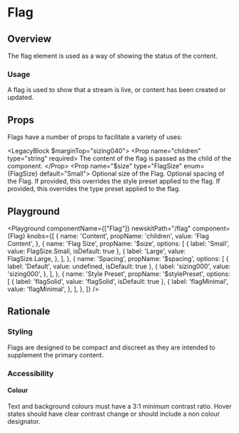 

# Flag

## Overview

The flag element is used as a way of showing the status of the content.

### Usage

A flag is used to show that a stream is live, or content has been created or updated.

## Props

Flags have a number of props to facilitate a variety of uses:

<LegacyBlock $marginTop="sizing040">
  <Prop name="children" type="string" required>
    The content of the flag is passed as the child of the component.
  </Prop>
  <Prop name="$size" type="FlagSize" enum={FlagSize} default="Small">
    Optional size of the Flag.
  </Prop>
  <Prop name="$spacing" type="SizingKeys" enum={SizingKeys} default="undefined">
    Optional spacing of the Flag.
  </Prop>
  <Prop name="$stylePreset" type="string" default="flag010">
    If provided, this overrides the style preset applied to the flag.
  </Prop>
  <Prop name="$typePreset" type="string" default="flag010">
    If provided, this overrides the type preset applied to the flag.
  </Prop>
</LegacyBlock>

## Playground

<Playground
  componentName={["Flag"]}
  newskitPath="/flag"
  component={Flag}
  knobs={[
    {
      name: 'Content',
      propName: 'children',
      value: 'Flag Content',
    },
    {
      name: 'Flag Size',
      propName: '$size',
      options: [
        {
          label: 'Small',
          value: FlagSize.Small,
          isDefault: true
        },
        {
          label: 'Large',
          value: FlagSize.Large,
        },
      ],
    },
    {
      name: 'Spacing',
      propName: '$spacing',
      options: [
        {
          label: 'Default',
          value: undefined,
          isDefault: true
        },
        {
          label: 'sizing000',
          value: 'sizing000',
        },
      ],
    },
    {
      name: 'Style Preset',
      propName: '$stylePreset',
      options: [
        {
          label: 'flagSolid',
          value: 'flagSolid',
          isDefault: true
        },
        {
          label: 'flagMinimal',
          value: 'flagMinimal',
        },
      ],
    },
  ]}
/>

## Rationale

### Styling

Flags are designed to be compact and discreet as they are intended to supplement the primary content.


### Accessibility

#### Colour

Text and background colours must have a 3:1 minimum contrast ratio.
Hover states should have clear contrast change or should include a non colour designator.

